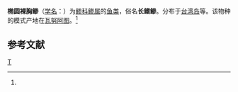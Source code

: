 {{Speciesbox 
| taxon = Caranx oblongus
| authority = ([[乔治·居维叶|Cuvier]], 1833)<ref name='id7302'>{{cite web| url =http://www.bioinfo.cn/db05/BjdwSpecies.php?action=view&id=7302| title =椭圆裸胸鲹| work =《中国动物物种编目数据库》| publisher =中国科学院微生物研究所| author =中国科学院动物研究所| accessdate =2009-04-16| deadurl =yes| archiveurl =https://web.archive.org/web/20160305095438/http://www.bioinfo.cn/db05/BjdwSpecies.php?action=view&id=7302| archivedate =2016-03-05}}</ref>
}}

'''椭圆裸胸鲹'''（[[学名|学名]]：{{lang|la|''Caranx oblongus''}}）为[[鲹科|鲹科]][[鲹属|鲹属]]的[[鱼类|鱼类]]，俗名'''长鳍鲹'''。分布于[[台湾岛|台湾岛]]等。该物种的模式产地在[[瓦努阿图|瓦努阿图]]。<ref name='id7302'/>

== 参考文献 ==
{{reflist}}

{{Taxonbar|from=Q11117565}}

[[Category:鲹属|T]]